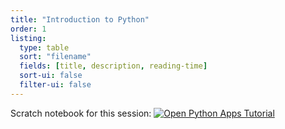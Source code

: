 ```yaml
---
title: "Introduction to Python"
order: 1
listing:
  type: table
  sort: "filename"
  fields: [title, description, reading-time]
  sort-ui: false
  filter-ui: false
---
```


Scratch notebook for this session: [![Open Python Apps Tutorial](https://colab.research.google.com/assets/colab-badge.svg)](https://colab.research.google.com/github/SU-OSPO/workshop-computing-intro-2025/blob/main/02_python/python-intro/_Intro-scratch.ipynb)
